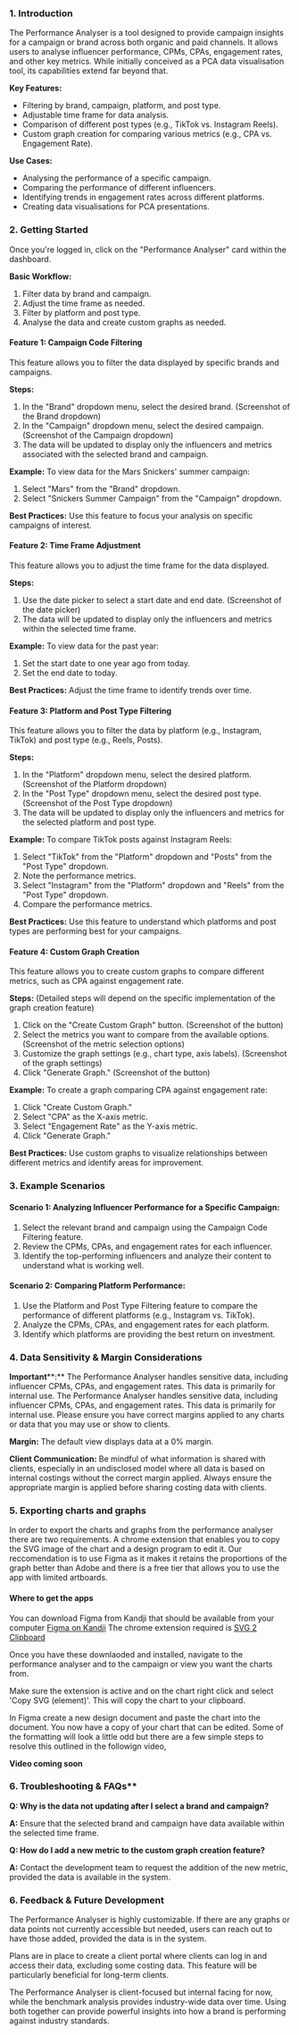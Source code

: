 

### 1\. Introduction

The Performance Analyser is a tool designed to provide campaign insights for a campaign or brand across both organic and paid channels. It allows users to analyse influencer performance, CPMs, CPAs, engagement rates, and other key metrics. While initially conceived as a PCA data visualisation tool, its capabilities extend far beyond that.

  

**Key Features:**

*   Filtering by brand, campaign, platform, and post type.
*   Adjustable time frame for data analysis.
*   Comparison of different post types (e.g., TikTok vs. Instagram Reels).
*   Custom graph creation for comparing various metrics (e.g., CPA vs. Engagement Rate).

  

**Use Cases:**

*   Analysing the performance of a specific campaign.
*   Comparing the performance of different influencers.
*   Identifying trends in engagement rates across different platforms.
*   Creating data visualisations for PCA presentations.

  

### 2\. Getting Started

Once you're logged in, click on the "Performance Analyser" card within the dashboard.


**Basic Workflow:**

1. Filter data by brand and campaign.
2. Adjust the time frame as needed.
3. Filter by platform and post type.
4. Analyse the data and create custom graphs as needed.

  

#### **Feature 1: Campaign Code Filtering**

This feature allows you to filter the data displayed by specific brands and campaigns.

  

**Steps:**

1. In the "Brand" dropdown menu, select the desired brand. (Screenshot of the Brand dropdown)
2. In the "Campaign" dropdown menu, select the desired campaign. (Screenshot of the Campaign dropdown)
3. The data will be updated to display only the influencers and metrics associated with the selected brand and campaign.

  

**Example:** To view data for the Mars Snickers' summer campaign:

1. Select "Mars" from the "Brand" dropdown.
2. Select "Snickers Summer Campaign" from the "Campaign" dropdown.

  

**Best Practices:** Use this feature to focus your analysis on specific campaigns of interest.

  

#### Feature 2: Time Frame Adjustment

This feature allows you to adjust the time frame for the data displayed.

  

**Steps:**

1. Use the date picker to select a start date and end date. (Screenshot of the date picker)
2. The data will be updated to display only the influencers and metrics within the selected time frame.

  

**Example:** To view data for the past year:

1. Set the start date to one year ago from today.
2. Set the end date to today.

  

**Best Practices:** Adjust the time frame to identify trends over time.

  

#### Feature 3: Platform and Post Type Filtering

This feature allows you to filter the data by platform (e.g., Instagram, TikTok) and post type (e.g., Reels, Posts).

  

**Steps:**

1. In the "Platform" dropdown menu, select the desired platform. (Screenshot of the Platform dropdown)
2. In the "Post Type" dropdown menu, select the desired post type. (Screenshot of the Post Type dropdown)
3. The data will be updated to display only the influencers and metrics for the selected platform and post type.

  

**Example:** To compare TikTok posts against Instagram Reels:

1. Select "TikTok" from the "Platform" dropdown and "Posts" from the "Post Type" dropdown.
2. Note the performance metrics.
3. Select "Instagram" from the "Platform" dropdown and "Reels" from the "Post Type" dropdown.
4. Compare the performance metrics.

  

**Best Practices:** Use this feature to understand which platforms and post types are performing best for your campaigns.

  

#### Feature 4: Custom Graph Creation

This feature allows you to create custom graphs to compare different metrics, such as CPA against engagement rate.

  

**Steps:** (Detailed steps will depend on the specific implementation of the graph creation feature)

1. Click on the "Create Custom Graph" button. (Screenshot of the button)
2. Select the metrics you want to compare from the available options. (Screenshot of the metric selection options)
3. Customize the graph settings (e.g., chart type, axis labels). (Screenshot of the graph settings)
4. Click "Generate Graph." (Screenshot of the button)

  

**Example:** To create a graph comparing CPA against engagement rate:

1. Click "Create Custom Graph."
2. Select "CPA" as the X-axis metric.
3. Select "Engagement Rate" as the Y-axis metric.
4. Click "Generate Graph."

  

**Best Practices:** Use custom graphs to visualize relationships between different metrics and identify areas for improvement.

  

### 3\. Example Scenarios

#### **Scenario 1: Analyzing Influencer Performance for a Specific Campaign:**

1. Select the relevant brand and campaign using the Campaign Code Filtering feature.
2. Review the CPMs, CPAs, and engagement rates for each influencer.
3. Identify the top-performing influencers and analyze their content to understand what is working well.

  

#### **Scenario 2: Comparing Platform Performance:**

1. Use the Platform and Post Type Filtering feature to compare the performance of different platforms (e.g., Instagram vs. TikTok).
2. Analyze the CPMs, CPAs, and engagement rates for each platform.
3. Identify which platforms are providing the best return on investment.

  

### **4\. Data Sensitivity & Margin Considerations**

**Important****:** The Performance Analyser handles sensitive data, including influencer CPMs, CPAs, and engagement rates. This data is primarily for internal use.
<Callout type="warning">
  The Performance Analyser handles sensitive data, including influencer CPMs, CPAs, and engagement rates. This data is primarily for internal use. Please ensure you have correct margins applied to any charts or data that you may use or show to clients.
</Callout>
  

**Margin:** The default view displays data at a 0% margin.
  

**Client Communication:** Be mindful of what information is shared with clients, especially in an undisclosed model where all data is based on internal costings without the correct margin applied. Always ensure the appropriate margin is applied before sharing costing data with clients.

  
### 5\. Exporting charts and graphs
In order to export the charts and graphs from the performance analyser there are two requirements. A chrome extension that enables you to copy the SVG image of the chart and a design program to edit it. Our reccomendation is to use Figma as it makes it retains the proportions of the graph better than Adobe and there is a free tier that allows you to use the app with limited artboards. 

#### Where to get the apps
You can download Figma from Kandji that should be available from your computer [Figma on Kandji](kandji-self-service://library/items/20c3966d-fcbd-4ec3-9a7f-b041b2f453d4)
The chrome extension required is [SVG 2 Clipboard](https://chromewebstore.google.com/detail/pacmblooebolmbakblffejfmhmnojece?utm_source=item-share-cb)

Once you have these downlaoded and installed, navigate to the performance analyser and to the campaign or view you want the charts from.

Make sure the extension is active and on the chart right click and select 'Copy SVG (element)'. This will copy the chart to your clipboard.  

In Figma create a new design document and paste the chart into the document. You now have a copy of your chart that can be edited. Some of the formatting will look a little odd but there are a few simple steps to resolve this outlined in the followign video,

**Video coming soon**

### 6\. Troubleshooting & FAQs**

**Q: Why is the data not updating after I select a brand and campaign?**

**A:** Ensure that the selected brand and campaign have data available within the selected time frame.

  

**Q: How do I add a new metric to the custom graph creation feature?**

**A:** Contact the development team to request the addition of the new metric, provided the data is available in the system.

  

### **6\. Feedback & Future Development**

The Performance Analyser is highly customizable. If there are any graphs or data points not currently accessible but needed, users can reach out to have those added, provided the data is in the system.

  

Plans are in place to create a client portal where clients can log in and access their data, excluding some costing data. This feature will be particularly beneficial for long-term clients.

  

The Performance Analyser is client-focused but internal facing for now, while the benchmark analysis provides industry-wide data over time. Using both together can provide powerful insights into how a brand is performing against industry standards.